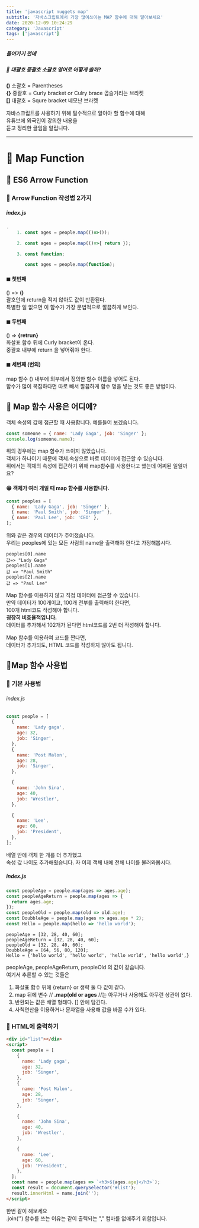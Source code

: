 ```yaml
---
title: 'javascript nuggets map'
subtitle: '자바스크립트에서 가장 많이쓰이는 MAP 함수에 대해 알아보세요'
date: 2020-12-09 10:24:29
category: 'Javascript'
tags: ['javascript']
---
```


##### 들어가기 전에

##### 📌 대괄호 중괄호 소괄호 영어로 어떻게 쓸까?

**()** 소괄호 = Parentheses  
**{}** 중괄호 = Curly bracket or Culry brace 곱슬거리는 브라켓  
**[]** 대괄호 = Squre bracket 네모난 브라켓

자바스크립트를 사용하기 위해 필수적으로 알아야 할 함수에 대해  
유튜브에 외국인이 강의한 내용을  
듣고 정리한 글임을 알립니다.

---

# 🚀 Map Function

## 🔨 ES6 Arrow Function

### 📌 Arrow Function 작성법 2가지

##### index.js

```jsx
.
    1. const ages = people.map(()=>());

    2. const ages = people.map(()=>{ return });

    3. const function;

       const ages = people.map(function);

```

#### ◼ 첫번째

() => **()**  
괄호안에 return을 적지 않아도 값이 반환된다.  
특별한 일 없으면 이 함수가 가장 문법적으로 깔끔하게 보인다.

#### ◼ 두번째

() => **{retrun}**  
화살표 함수 뒤에 Curly bracket이 온다.  
중괄호 내부에 return 을 넣어줘야 한다.

#### ◼ 세번째 (번외)

map 함수 () 내부에 외부에서 정의한 함수 이름을 넣어도 된다.  
함수가 많이 복잡하다면 따로 빼서 깔끔하게 함수 명을 넣는 것도 좋은 방법이다.

## 🔨 Map 함수 사용은 어디에?

객체 속성의 값에 접근할 때 사용합니다.
예를들어 보겠습니다.

```js
const someone = { name: 'Lady Gaga', job: 'Singer' };
console.log(someone.name);
```

위의 경우에는 map 함수가 쓰이지 않았습니다.  
객체가 하나이기 때문에 객체.속성으로 바로 데이터에 접근할 수 있습니다.  
위에서는 객체의 속성에 접근하기 위해 map함수를 사용한다고 했는데 어찌된 일일까요?

#### 😁 객체가 여러 개일 때 map 함수를 사용합니다.

```js
const peoples = [
  { name: 'Lady Gaga', job: 'Singer' },
  { name: 'Paul Smith', job: 'Singer' },
  { name: 'Paul Lee', job: 'CEO' },
];
```

위와 같은 경우의 데이터가 주어졌습니다.  
우리는 peoples에 있는 모든 사람의 name을 출력해야 한다고 가정해봅시다.

```console
peoples[0].name
값=> "Lady Gaga"
peoples[1].name
값 => "Paul Smith"
peoples[2].name
값 => "Paul Lee"
```

Map 함수를 이용하지 않고 직접 데이터에 접근할 수 있습니다.  
만약 데이터가 100개이고, 100개 전부를 출력해야 한다면,  
100개 html코드 작성해야 합니다.  
**굉장히 비효율적입니다.**  
데이터를 추가해서 102개가 된다면 html코드를 2번 더 작성해야 합니다.

Map 함수를 이용하여 코드를 짠다면,  
데이터가 추가되도, HTML 코드를 작성하지 않아도 됩니다.

## 🔨Map 함수 사용법

### 📌 기본 사용법

###### index.js

```js
const people = [
  {
    name: 'Lady gaga',
    age: 32,
    job: 'Singer',
  },
  {
    name: 'Post Malon',
    age: 28,
    job: 'Singer',
  },

  {
    name: 'John Sina',
    age: 40,
    job: 'Wrestler',
  },

  {
    name: 'Lee',
    age: 60,
    job: 'President',
  },
];
```

배열 안에 객체 한 개를 더 추가했고  
속성 값 나이도 추가해줬습니다.
자 이제 객체 내에 전체 나이를 불러와봅시다.

##### index.js

```js
const peopleAge = people.map(ages => ages.age);
const peopleAgeReturn = people.map(ages => {
  return ages.age;
});
const peopleOld = people.map(old => old.age);
const DoubbleAge = people.map(ages => ages.age * 2);
const Hello = people.map(hello => 'hello world');
```

```console
peopleAge = [32, 28, 40, 60];
peopleAgeReturn = [32, 28, 40, 60];
peopleOld = [32, 28, 40, 60];
DoubbleAge = [64, 56, 80, 120];
Hello = {'hello world', 'hello world', 'hello world', 'hello world',}
```

peopleAge, peopleAgeReturn, peopleOld 의 값이 같습니다.  
여기서 추론할 수 있는 것들은

1. 화살표 함수 뒤에 {return} or 생략 둘 다 값이 같다.
2. map 뒤에 변수 // **.map(old or ages** //는 아무거나 사용해도 아무런 상관이 없다.
3. 반환되는 값은 배열 형태다. [] 안에 담긴다.
4. 사칙연산을 이용하거나 문자열을 사용해 값을 바꿀 수가 있다.

### 📌 HTML에 출력하기

```html
<div id="list"></div>
<script>
  const people = [
    {
      name: 'Lady gaga',
      age: 32,
      job: 'Singer',
    },
    {
      name: 'Post Malon',
      age: 28,
      job: 'Singer',
    },

    {
      name: 'John Sina',
      age: 40,
      job: 'Wrestler',
    },

    {
      name: 'Lee',
      age: 60,
      job: 'President',
    },
  ];
  const name = people.map(ages => `<h3>${ages.age}</h3>`);
  const result = document.querySelector('#list');
  result.innerHtml = name.join('');
</script>
```

한번 같이 해보세요  
.join('') 함수를 쓰는 이유는 같이 출력되는 "," 컴마를 없애주기 위함입니다.

